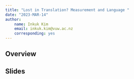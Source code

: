 ```yaml
---
title: "Lost in Translation? Measurement and Language "
date: "2023-MAR-14"
author:
    name: Inkuk Kim
    email: inkuk.kim@vuw.ac.nz
    corresponding: yes
---
```

  
  
## Overview
  
  
  
## Slides
